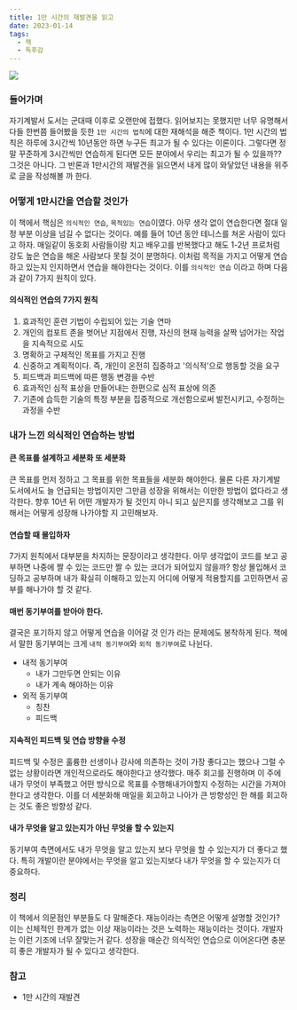 ```yaml
---
title: 1만 시간의 재발견을 읽고
date: 2023-01-14
tags:
  - 책
  - 독후감
---
```


<img src="peek1.png"/>

### 들어가며

자기계발서 도서는 군대때 이후로 오랜만에 접했다. 읽어보지는 못했지만 너무 유명해서 다들 한번쯤 들어봤을 듯한 `1만 시간의 법칙`에 대한 재해석을 해준 책이다. 1만 시간의 법칙은 하루에 3시간씩 10년동안 하면 누구든 최고가 될 수 있다는 이론이다. 그렇다면 정말 꾸준하게 3시간씩만 연습하게 된다면 모든 분야에서 우리는 최고가 될 수 있을까?? 그것은 아니다. 그 반론과 1만시간의 재발견을 읽으면서 내게 많이 와닿았던 내용을 위주로 글을 작성해볼 까 한다.

### 어떻게 1만시간을 연습할 것인가

이 책에서 핵심은 `의식적인 연습`, `목적있는 연습`이였다. 아무 생각 없이 연습한다면 절대 일정 부분 이상을 넘길 수 없다는 것이다. 예를 들어 10년 동안 테니스를 쳐온 사람이 있다고 하자. 매일같이 동호회 사람들이랑 치고 배우고를 반복했다고 해도 1-2년 프로처럼 강도 높은 연습을 해온 사람보다 못칠 것이 분명하다. 이처럼 목적을 가지고 어떻게 연습하고 있는지 인지하면서 연습을 해야한다는 것이다. 이를 `의식적인 연습` 이라고 하며 다음과 같이 7가지 원칙이 있다.

#### 의식적인 연습의 7가지 원칙

1. 효과적인 훈련 기법이 수립되어 있는 기술 연마
2. 개인의 컴포트 존을 벗어난 지점에서 진행, 자신의 현재 능력을 살짝 넘어가는 작업을 지속적으로 시도
3. 명확하고 구체적인 목표를 가지고 진행
4. 신중하고 계획적이다. 즉, 개인이 온전히 집중하고 '의식적'으로 행동할 것을 요구
5. 피드백과 피드백에 따른 행동 변경을 수반
6. 효과적인 심적 표상을 만들어내는 한편으로 심적 표상에 의존
7. 기존에 습득한 기술의 특정 부분을 집중적으로 개선함으로써 발전시키고, 수정하는 과정을 수반

### 내가 느낀 의식적인 연습하는 방법

#### 큰 목표를 설계하고 세분화 또 세분화

큰 목표를 먼저 정하고 그 목표를 위한 목표들을 세분화 해야한다. 물론 다른 자기계발 도서에서도 늘 언급되는 방법이지만 그만큼 성장을 위해서는 이만한 방법이 없다라고 생각한다. 향후 10년 뒤 어떤 개발자가 될 것인지 아니 되고 싶은지를 생각해보고 그를 위해서는 어떻게 성장해 나가야할 지 고민해보자.

#### 연습할 때 몰입하자

7가지 원칙에서 대부분을 차지하는 문장이라고 생각한다. 아무 생각없이 코드를 보고 공부하면 나중에 짤 수 있는 코드만 짤 수 있는 코더가 되어있지 않을까? 항상 몰입해서 코딩하고 공부하며 내가 확실히 이해하고 있는지 어디에 어떻게 적용할지를 고민하면서 공부를 해나가야 할 것 같다.

#### 매번 동기부여를 받아야 한다.

결국은 포기하지 않고 어떻게 연습을 이어갈 것 인가 라는 문제에도 봉착하게 된다. 책에서 말한 동기부여는 크게 `내적 동기부여`와 `외적 동기부여`로 나뉜다. 

- 내적 동기부여
    - 내가 그만두면 안되는 이유
    - 내가 계속 해야하는 이유
- 외적 동기부여
    - 칭찬
    - 피드백

#### 지속적인 피드백 및 연습 방향을 수정

피드백 및 수정은 훌륭한 선생이나 강사에 의존하는 것이 가장 좋다고는 했으나 그럴 수 없는 상황이라면 개인적으로라도 해야한다고 생각했다. 매주 회고를 진행하며 이 주에 내가 무엇이 부족했고 어떤 방식으로 목표를 수행해내가야할지 수정하는 시간을 가져야 한다고 생각한다. 이를 더 세분화해 매일을 회고하고 나아가 큰 방향성인 한 해를 회고하는 것도 좋은 방향성 같다.

#### 내가 무엇을 알고 있는지가 아닌 무엇을 할 수 있는지

동기부여 측면에서도 내가 무엇을 알고 있는지 보다 무엇을 할 수 있는지가 더 좋다고 했다. 특히 개발이란 분야에서는 무엇을 알고 있는지보다 내가 무엇을 할 수 있는지가 더 중요하다. 

### 정리

이 책에서 의문점인 부분들도 다 말해준다. 재능이라는 측면은 어떻게 설명할 것인가? 이는 신체적인 한계가 없는 이상 재능이라는 것은 노력하는 재능이라는 것이다. 개발자는 이런 기조에 너무 잘맞는거 같다. 성장을 매순간 의식적인 연습으로 이어온다면 충분히 좋은 개발자가 될 수 있다고 생각한다.

### 참고

- 1만 시간의 재발견